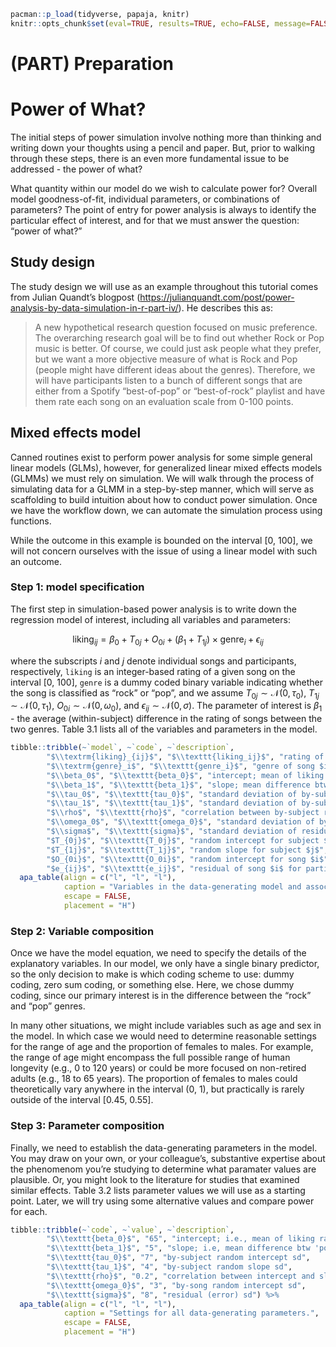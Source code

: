 
```r
pacman::p_load(tidyverse, papaja, knitr)
knitr::opts_chunk$set(eval=TRUE, results=TRUE, echo=FALSE, message=FALSE, warning=FALSE, error=FALSE, fig.height=5, fig.width=8, fig.path="figures/")
```

# (PART) Preparation {-}

# Power of What?

The initial steps of power simulation involve nothing more than thinking and writing down your thoughts using a pencil and paper. But, prior to walking through these steps, there is an even more fundamental issue to be addressed - the power of what?

What quantity within our model do we wish to calculate power for? Overall model goodness-of-fit, individual parameters, or combinations of parameters? The point of entry for power analysis is always to identify the particular effect of interest, and for that we must answer the question: "power of what?"

## Study design

The study design we will use as an example throughout this tutorial comes from Julian Quandt's blogpost (<https://julianquandt.com/post/power-analysis-by-data-simulation-in-r-part-iv/>). He describes this as:

> A new hypothetical research question focused on music preference. The overarching research goal will be to find out whether Rock or Pop music is better. Of course, we could just ask people what they prefer, but we want a more objective measure of what is Rock and Pop (people might have different ideas about the genres). Therefore, we will have participants listen to a bunch of different songs that are either from a Spotify "best-of-pop" or "best-of-rock" playlist and have them rate each song on an evaluation scale from 0-100 points. 

## Mixed effects model

Canned routines exist to perform power analysis for some simple general linear models (GLMs), however, for generalized linear mixed effects models (GLMMs) we must rely on simulation. We will walk through the process of simulating data for a GLMM in a step-by-step manner, which will serve as scaffolding to build intuition about how to conduct power simulation. Once we have the workflow down, we can automate the simulation process using functions. 

While the outcome in this example is bounded on the interval [0, 100], we will not concern ourselves with the issue of using a linear model with such an outcome. 


### Step 1: model specification

The first step in simulation-based power analysis is to write down the regression model of interest, including all variables and parameters:

$$
\textrm{liking}_{ij} = \beta_0 + T_{0j} + O_{0i} + (\beta_1 + T_{1j}) \times \textrm{genre}_i + \epsilon_{ij}
$$

where the subscripts $i$ and $j$ denote individual songs and participants, respectively, `liking` is an integer-based rating of a given song on the interval [0, 100], `genre` is a dummy coded binary variable indicating whether the song is classified as "rock" or "pop", and we assume $T_{0j} \sim \mathcal{N}(0, \tau_0)$, $T_{1j} \sim \mathcal{N}(0, \tau_1)$, $O_{0i} \sim \mathcal{N}(0, \omega_0)$, and $\epsilon_{ij} \sim \mathcal{N}(0, \sigma)$. The parameter of interest is $\beta_1$ - the average (within-subject) difference in the rating of songs between the two genres. Table 3.1 lists all of the variables and parameters in the model. 

```r
tibble::tribble(~`model`, ~`code`, ~`description`,
        "$\\textrm{liking}_{ij}$", "$\\texttt{liking_ij}$", "rating of song $i$ for participant $j$ on the interval [0, 100]",
        "$\\textrm{genre}_i$", "$\\texttt{genre_i}$", "genre of song $i$ (0='pop', 1='rock')",
        "$\\beta_0$", "$\\texttt{beta_0}$", "intercept; mean of liking rating for 'pop' genre",
        "$\\beta_1$", "$\\texttt{beta_1}$", "slope; mean difference btw 'pop' and 'rock' song ratings",
        "$\\tau_0$", "$\\texttt{tau_0}$", "standard deviation of by-subject random intercepts",
        "$\\tau_1$", "$\\texttt{tau_1}$", "standard deviation of by-subject random slopes",        
        "$\\rho$", "$\\texttt{rho}$", "correlation between by-subject random intercepts and slopes",
        "$\\omega_0$", "$\\texttt{omega_0}$", "standard deviation of by-song random intercepts",
        "$\\sigma$", "$\\texttt{sigma}$", "standard deviation of residuals",
        "$T_{0j}$", "$\\texttt{T_0j}$", "random intercept for subject $j$",
        "$T_{1j}$", "$\\texttt{T_1j}$", "random slope for subject $j$",
        "$O_{0i}$", "$\\texttt{O_0i}$", "random intercept for song $i$",
        "$e_{ij}$", "$\\texttt{e_ij}$", "residual of song $i$ for participant $j$") %>%
  apa_table(align = c("l", "l", "l"),
            caption = "Variables in the data-generating model and associated code-based names.",
            escape = FALSE,
            placement = "H")
```

### Step 2: Variable composition

Once we have the model equation, we need to specify the details of the explanatory variables. In our model, we only have a single binary predictor, so the only decision to make is which coding scheme to use: dummy coding, zero sum coding, or something else. Here, we chose dummy coding, since our primary interest is in the difference between the "rock" and "pop" genres. 

In many other situations, we might include variables such as age and sex in the model. In which case we would need to determine reasonable settings for the range of age and the proportion of females to males. For example, the range of age might encompass the full possible range of human longevity (e.g., 0 to 120 years) or could be more focused on non-retired adults (e.g., 18 to 65 years). The proportion of females to males could theoretically vary anywhere in the interval (0, 1), but practically is rarely outside of the interval [0.45, 0.55].

### Step 3: Parameter composition

Finally, we need to establish the data-generating parameters in the model. You may draw on your own, or your colleague's, substantive expertise about the phenomenom you're studying to determine what paramater values are plausible. Or, you might look to the literature for studies that examined similar effects. Table 3.2 lists parameter values we will use as a starting point. Later, we will try using some alternative values and compare power for each.

```r
tibble::tribble(~`code`, ~`value`, ~`description`,
        "$\\texttt{beta_0}$", "65", "intercept; i.e., mean of liking rating for 'pop' genre",
        "$\\texttt{beta_1}$", "5", "slope; i.e, mean difference btw 'pop' and 'rock' song ratings",
        "$\\texttt{tau_0}$", "7", "by-subject random intercept sd",
        "$\\texttt{tau_1}$", "4", "by-subject random slope sd",
        "$\\texttt{rho}$", "0.2", "correlation between intercept and slope",
        "$\\texttt{omega_0}$", "3", "by-song random intercept sd",
        "$\\texttt{sigma}$", "8", "residual (error) sd") %>%
  apa_table(align = c("l", "l", "l"),
            caption = "Settings for all data-generating parameters.",
            escape = FALSE,
            placement = "H")
```
